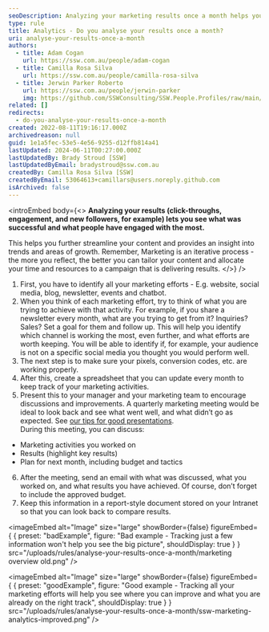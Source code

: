 ```yaml
---
seoDescription: Analyzing your marketing results once a month helps you identify successful efforts and areas for improvement, allowing you to refine your strategy and optimize resources
type: rule
title: Analytics - Do you analyse your results once a month?
uri: analyse-your-results-once-a-month
authors:
  - title: Adam Cogan
    url: https://ssw.com.au/people/adam-cogan
  - title: Camilla Rosa Silva
    url: https://ssw.com.au/people/camilla-rosa-silva
  - title: Jerwin Parker Roberto
    url: https://ssw.com.au/people/jerwin-parker
    img: https://github.com/SSWConsulting/SSW.People.Profiles/raw/main/Jerwin-Parker/Images/Jerwin-Parker-Profile.jpg
related: []
redirects:
  - do-you-analyse-your-results-once-a-month
created: 2022-08-11T19:16:17.000Z
archivedreason: null
guid: 1e1a5fec-53e5-4e56-9255-d12ffb814a41
lastUpdated: 2024-06-11T00:27:00.000Z
lastUpdatedBy: Brady Stroud [SSW]
lastUpdatedByEmail: bradystroud@ssw.com.au
createdBy: Camilla Rosa Silva [SSW]
createdByEmail: 53064613+camillars@users.noreply.github.com
isArchived: false
---
```


<introEmbed
  body={<>
**Analyzing your results (click-throughs, engagement, and new followers, for example) lets you see what was successful and what people have engaged with the most.**

This helps you further streamline your content and provides an insight into trends and areas of growth. Remember, Marketing is an iterative process - the more you reflect, the better you can tailor your content and allocate your time and resources to a campaign that is delivering results.
  </>}
/>
1. First, you have to identify all your marketing efforts - E.g. website, social media, blog, newsletter, events and chatbot.
2. When you think of each marketing effort, try to think of what you are trying to achieve with that activity. For example, if you share a newsletter every month, what are you trying to get from it? Inquiries? Sales? Set a goal for them and follow up. This will help you identify which channel is working the most, even further, and what efforts are worth keeping. You will be able to identify if, for example, your audience is not on a specific social media you thought you would perform well.
3. The next step is to make sure your pixels, conversion codes, etc. are working properly.
4. After this, create a spreadsheet that you can update every month to keep track of your marketing activities.
5. Present this to your manager and your marketing team to encourage discussions and improvements. A quarterly marketing meeting would be ideal to look back and see what went well, and what didn’t go as expected. See [our tips for good presentations](/rules-to-better-powerpoint-presentations).\
   During this meeting, you can discuss:

* Marketing activities you worked on
* Results (highlight key results)
* Plan for next month, including budget and tactics

6. After the meeting, send an email with what was discussed, what you worked on, and what results you have achieved. Of course, don’t forget to include the approved budget.
7. Keep this information in a report-style document stored on your Intranet so that you can look back to compare results.

<imageEmbed
  alt="Image"
  size="large"
  showBorder={false}
  figureEmbed={ {
    preset: "badExample",
    figure: "Bad example - Tracking just a few information won't help you see the big picture",
    shouldDisplay: true
  } }
  src="/uploads/rules/analyse-your-results-once-a-month/marketing overview old.png"
/>

<imageEmbed
  alt="Image"
  size="large"
  showBorder={false}
  figureEmbed={ {
    preset: "goodExample",
    figure: "Good example - Tracking all your marketing efforts will help you see where you can improve and what you are already on the right track",
    shouldDisplay: true
  } }
  src="/uploads/rules/analyse-your-results-once-a-month/ssw-marketing-analytics-improved.png"
/>
